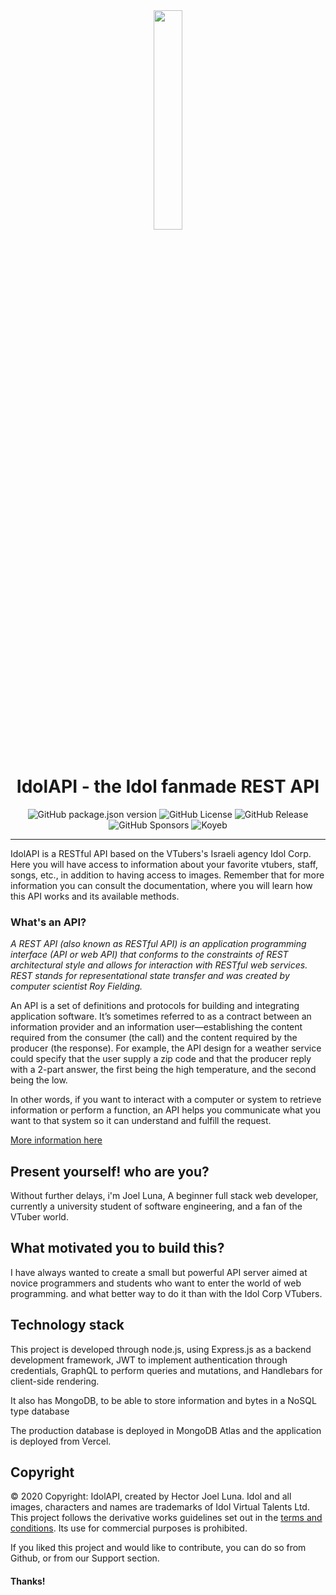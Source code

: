 <div align="center">

<img src="/logo.png" width="30%" style="border-radius: 1rem; margin-bottom: 1rem" />

# **IdolAPI - the Idol fanmade REST API** 

![GitHub package.json version](https://img.shields.io/github/package-json/v/JoelLuna02/IdolAPI)
![GitHub License](https://img.shields.io/github/license/JoelLuna02/IdolAPI)
![GitHub Release](https://img.shields.io/github/v/release/JoelLuna02/IdolAPI?include_prereleases)
![GitHub Sponsors](https://img.shields.io/github/sponsors/JoelLuna02?style=flat&logo=github&label=Sponsors&color=green)
![Koyeb](https://img.shields.io/badge/-Koyeb-121212?style=flat&logo=koyeb&logoColor=white)

</div>

- - -

IdolAPI is a RESTful API based on the VTubers's Israeli agency Idol Corp. Here you will have access to information
about your favorite vtubers, staff, songs, etc., in addition to having access to images. Remember that for more
information you can consult the documentation, where you will learn how this API works and its available methods.

### **What's an API?**

*A REST API (also known as RESTful API) is an application programming interface (API or web API) 
that conforms to the constraints of REST architectural style and allows for interaction with
RESTful web services. REST stands for representational state transfer and was created by
computer scientist Roy Fielding.*

An API is a set of definitions and protocols for building and integrating application software. 
It’s sometimes referred to as a contract between an information provider and an information 
user—establishing the content required from the consumer (the call) and the content required by
the producer (the response). For example, the API design for a weather service could specify that 
the user supply a zip code and that the producer reply with a 2-part answer, the first being the
high temperature, and the second being the low.  

In other words, if you want to interact with a computer or system to retrieve information or perform
a function, an API helps you communicate what you want to that system so it can understand and fulfill
the request.

[More information here](https://www.redhat.com/en/topics/api/what-is-a-rest-api)

## **Present yourself! who are you?**

Without further delays, i'm Joel Luna, A beginner full stack web developer, 
currently a university student of software engineering, and a fan of the VTuber world.

## **What motivated you to build this?**

I have always wanted to create a small but powerful API server aimed at novice programmers and students who want to enter the 
world of web programming. and what better way to do it than with the Idol Corp VTubers.

## **Technology stack**

This project is developed through node.js, using Express.js as a backend development framework, JWT to implement authentication
through credentials, GraphQL to perform queries and mutations, and Handlebars for client-side rendering.

It also has MongoDB, to be able to store information and bytes in a NoSQL type database

The production database is deployed in MongoDB Atlas and the application is deployed from Vercel.

## Copyright

© 2020 Copyright: IdolAPI, created by Hector Joel Luna. Idol and all images, characters and names are trademarks of Idol
Virtual Talents Ltd. This project follows the derivative works guidelines set out in the [terms and conditions](https://idol-company.com/terms).
Its use for commercial purposes is prohibited.​

If you liked this project and would like to contribute, you can do so from Github, or from our Support section.

#### Thanks!